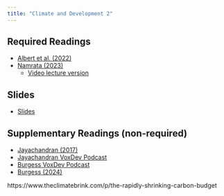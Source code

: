 ```yaml
---
title: "Climate and Development 2"
---
```


## Required Readings

- [Albert et al. (2022)](https://voxdev.org/topic/labour-markets-migration/how-climate-change-reallocates-capital-and-labour-within-countries)
- [Namrata (2023)](https://voxdev.org/sites/default/files/2023-09/Climate_Adaptation_Issue_1.pdf)
  + [Video lecture version](https://voxdev.org/voxdevlit/climate-adaptation)

## Slides

- [Slides](/slides/23-climate2.html)


## Supplementary Readings (non-required)

- [Jayachandran (2017)](https://voxdev.org/topic/energy-environment/forest-conservation-uganda-using-financial-incentives-avert-climate-change)
- [Jayachandran VoxDev Podcast](https://voxdev.org/topic/energy-environment/economics-conservation-low-and-middle-income-countries)
- [Burgess VoxDev Podcast](https://voxdev.org/topic/energy-environment/environmental-economics-and-policy-low-and-middle-income-countries)
- [Burgess (2024)](https://voxdev.org/topic/energy-environment/national-policy-reversals-and-deforestation-amazon)



https://www.theclimatebrink.com/p/the-rapidly-shrinking-carbon-budget
